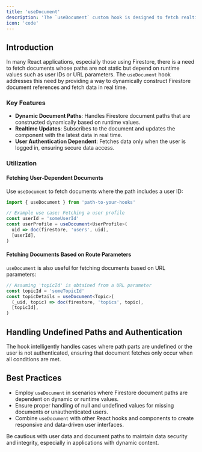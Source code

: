 ```yaml
---
title: 'useDocument'
description: 'The `useDocument` custom hook is designed to fetch realtime Firestore documents in scenarios where document paths are dynamic or partially unknown. This hook is particularly useful in React applications where document paths depend on runtime values like user IDs or route parameters.'
icon: 'code'
---
```


## Introduction

In many React applications, especially those using Firestore, there is a need to fetch documents whose paths are not static but depend on runtime values such as user IDs or URL parameters. The `useDocument` hook addresses this need by providing a way to dynamically construct Firestore document references and fetch data in real time.

### Key Features

- **Dynamic Document Paths**: Handles Firestore document paths that are constructed dynamically based on runtime values.
- **Realtime Updates**: Subscribes to the document and updates the component with the latest data in real time.
- **User Authentication Dependent**: Fetches data only when the user is logged in, ensuring secure data access.

### Utilization

#### Fetching User-Dependent Documents

Use `useDocument` to fetch documents where the path includes a user ID:

```ts
import { useDocument } from 'path-to-your-hooks'

// Example use case: Fetching a user profile
const userId = 'someUserId'
const userProfile = useDocument<UserProfile>(
  uid => doc(firestore, 'users', uid),
  [userId],
)
```

#### Fetching Documents Based on Route Parameters

`useDocument` is also useful for fetching documents based on URL parameters:

```ts
// Assuming 'topicId' is obtained from a URL parameter
const topicId = 'someTopicId'
const topicDetails = useDocument<Topic>(
  (_uid, topic) => doc(firestore, 'topics', topic),
  [topicId],
)
```

## Handling Undefined Paths and Authentication

The hook intelligently handles cases where path parts are undefined or the user is not authenticated, ensuring that document fetches only occur when all conditions are met.

## Best Practices

- Employ `useDocument` in scenarios where Firestore document paths are dependent on dynamic or runtime values.
- Ensure proper handling of null and undefined values for missing documents or unauthenticated users.
- Combine `useDocument` with other React hooks and components to create responsive and data-driven user interfaces.

<Warning>
  Be cautious with user data and document paths to maintain data security and
  integrity, especially in applications with dynamic content.
</Warning>
